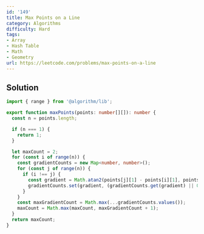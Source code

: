 ```yaml
---
id: '149'
title: Max Points on a Line
category: Algorithms
difficulty: Hard
tags:
- Array
- Hash Table
- Math
- Geometry
url: https://leetcode.com/problems/max-points-on-a-line
---
```


## Solution

```typescript filename="solution.ts" copy
import { range } from '@algorithm/lib';

export function maxPoints(points: number[][]): number {
  const n = points.length;

  if (n === 1) {
    return 1;
  }

  let maxCount = 2;
  for (const i of range(n)) {
    const gradientCounts = new Map<number, number>();
    for (const j of range(n)) {
      if (i !== j) {
        const gradient = Math.atan2(points[j][1] - points[i][1], points[j][0] - points[i][0]);
        gradientCounts.set(gradient, (gradientCounts.get(gradient) || 0) + 1);
      }
    }
    const maxGradientCount = Math.max(...gradientCounts.values());
    maxCount = Math.max(maxCount, maxGradientCount + 1);
  }
  return maxCount;
}
```

